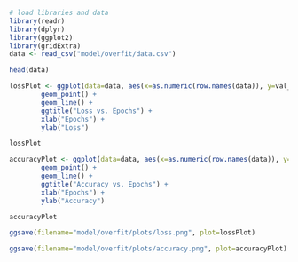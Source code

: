
```r
# load libraries and data
library(readr)
library(dplyr)
library(ggplot2)
library(gridExtra)
data <- read_csv("model/overfit/data.csv")
```

```r
head(data)
```

```r
lossPlot <- ggplot(data=data, aes(x=as.numeric(row.names(data)), y=val_loss)) +
        geom_point() +
        geom_line() +
        ggtitle("Loss vs. Epochs") +
        xlab("Epochs") +
        ylab("Loss")

lossPlot
```

```r
accuracyPlot <- ggplot(data=data, aes(x=as.numeric(row.names(data)), y=val_binary_accuracy)) +
        geom_point() +
        geom_line() +
        ggtitle("Accuracy vs. Epochs") +
        xlab("Epochs") +
        ylab("Accuracy")

accuracyPlot
```

```r

ggsave(filename="model/overfit/plots/loss.png", plot=lossPlot)

ggsave(filename="model/overfit/plots/accuracy.png", plot=accuracyPlot)
```